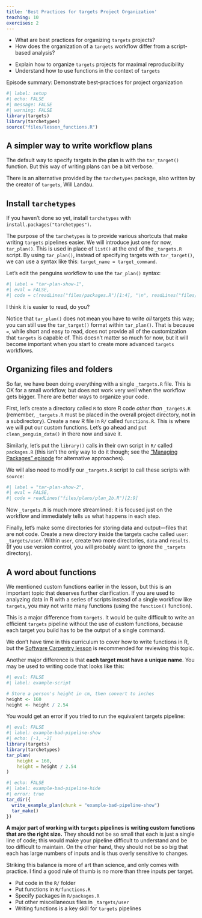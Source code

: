 ```yaml
---
title: 'Best Practices for targets Project Organization'
teaching: 10
exercises: 2
---
```


:::::::::::::::::::::::::::::::::::::: questions 

- What are best practices for organizing `targets` projects?
- How does the organization of a `targets` workflow differ from a script-based analysis?

::::::::::::::::::::::::::::::::::::::::::::::::

::::::::::::::::::::::::::::::::::::: objectives

- Explain how to organize `targets` projects for maximal reproducibility
- Understand how to use functions in the context of `targets`

::::::::::::::::::::::::::::::::::::::::::::::::

::::::::::::::::::::::::::::::::::::: instructor

Episode summary: Demonstrate best-practices for project organization

:::::::::::::::::::::::::::::::::::::

```r
#| label: setup
#| echo: FALSE
#| message: FALSE
#| warning: FALSE
library(targets)
library(tarchetypes)
source("files/lesson_functions.R")
```

## A simpler way to write workflow plans

The default way to specify targets in the plan is with the `tar_target()` function.
But this way of writing plans can be a bit verbose.

There is an alternative provided by the `tarchetypes` package, also written by the creator of `targets`, Will Landau.

::::::::::::::::::::::::::::::::::::: prereq

## Install `tarchetypes`

If you haven't done so yet, install `tarchetypes` with `install.packages("tarchetypes")`.

:::::::::::::::::::::::::::::::::::::

The purpose of the `tarchetypes` is to provide various shortcuts that make writing `targets` pipelines easier.
We will introduce just one for now, `tar_plan()`. This is used in place of `list()` at the end of the `_targets.R` script.
By using `tar_plan()`, instead of specifying targets with `tar_target()`, we can use a syntax like this: `target_name = target_command`.

Let's edit the penguins workflow to use the `tar_plan()` syntax:

<!-- The chunk below intersperses plan_2b with clean_penguin_data() to avoid writing it manually -->
```r
#| label = "tar-plan-show-1",
#| eval = FALSE,
#| code = c(readLines("files/packages.R")[1:4], "\n", readLines("files/tar_functions/clean_penguin_data.R"), "\n", readLines("files/plans/plan_2b.R")[5:9])
```

I think it is easier to read, do you?

Notice that `tar_plan()` does not mean you have to write *all* targets this way; you can still use the `tar_target()` format within `tar_plan()`.
That is because `=`, while short and easy to read, does not provide all of the customization that `targets` is capable of.
This doesn't matter so much for now, but it will become important when you start to create more advanced `targets` workflows.

## Organizing files and folders

So far, we have been doing everything with a single `_targets.R` file.
This is OK for a small workflow, but does not work very well when the workflow gets bigger.
There are better ways to organize your code.

First, let's create a directory called `R` to store R code *other than* `_targets.R` (remember, `_targets.R` must be placed in the overall project directory, not in a subdirectory).
Create a new R file in `R/` called `functions.R`.
This is where we will put our custom functions.
Let's go ahead and put `clean_penguin_data()` in there now and save it.

Similarly, let's put the `library()` calls in their own script in `R/` called `packages.R` (this isn't the only way to do it though; see the ["Managing Packages" episode](https://joelnitta.github.io/targets-workshop/packages.html) for alternative approaches).

We will also need to modify our `_targets.R` script to call these scripts with `source`:

```r
#| label = "tar-plan-show-2",
#| eval = FALSE,
#| code = readLines("files/plans/plan_2b.R")[2:9]
```

Now `_targets.R` is much more streamlined: it is focused just on the workflow and immediately tells us what happens in each step.

Finally, let's make some directories for storing data and output---files that are not code.
Create a new directory inside the targets cache called `user`: `_targets/user`.
Within `user`, create two more directories, `data` and `results`.
(If you use version control, you will probably want to ignore the `_targets` directory).

## A word about functions

We mentioned custom functions earlier in the lesson, but this is an important topic that deserves further clarification.
If you are used to analyzing data in R with a series of scripts instead of a single workflow like `targets`, you may not write many functions (using the `function()` function).

This is a major difference from `targets`.
It would be quite difficult to write an efficient `targets` pipeline without the use of custom functions, because each target you build has to be the output of a single command.

We don't have time in this curriculum to cover how to write functions in R, but the [Software Carpentry lesson](https://swcarpentry.github.io/r-novice-gapminder/10-functions) is recommended for reviewing this topic.

Another major difference is that **each target must have a unique name**.
You may be used to writing code that looks like this:

```r
#| eval: FALSE
#| label: example-script

# Store a person's height in cm, then convert to inches
height <- 160
height <- height / 2.54
```

You would get an error if you tried to run the equivalent targets pipeline:

```r
#| eval: FALSE
#| label: example-bad-pipeline-show
#| echo: [-1, -2]
library(targets)
library(tarchetypes)
tar_plan(
    height = 160,
    height = height / 2.54
)
```

```r
#| echo: FALSE
#| label: example-bad-pipeline-hide
#| error: true
tar_dir({
  write_example_plan(chunk = "example-bad-pipeline-show")
  tar_make()
})
```

**A major part of working with `targets` pipelines is writing custom functions that are the right size.**
They should not be so small that each is just a single line of code; this would make your pipeline difficult to understand and be too difficult to maintain.
On the other hand, they should not be so big that each has large numbers of inputs and is thus overly sensitive to changes.

Striking this balance is more of art than science, and only comes with practice. I find a good rule of thumb is no more than three inputs per target.

::::::::::::::::::::::::::::::::::::: keypoints 

- Put code in the `R/` folder
- Put functions in `R/functions.R`
- Specify packages in `R/packages.R`
- Put other miscellaneous files in `_targets/user`
- Writing functions is a key skill for `targets` pipelines

::::::::::::::::::::::::::::::::::::::::::::::::


